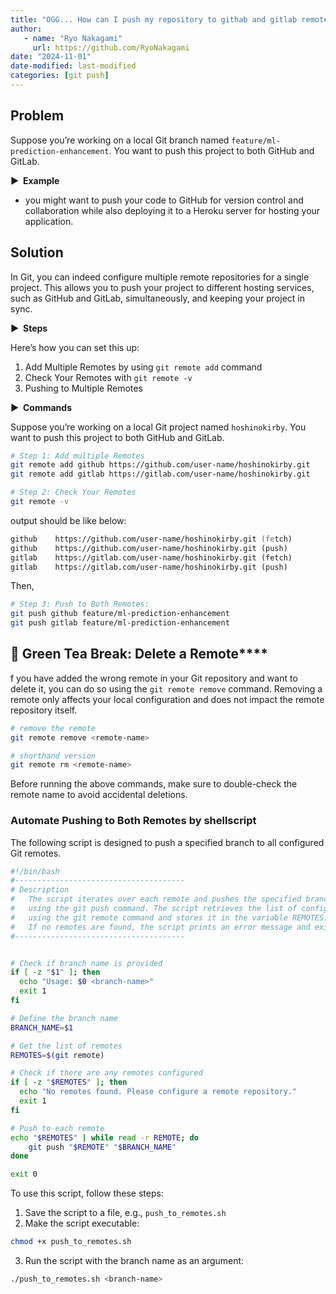 ```yaml
---
title: "OGG... How can I push my repository to githab and gitlab remote at once?"
author: 
   - name: "Ryo Nakagami"
     url: https://github.com/RyoNakagami
date: "2024-11-01"
date-modified: last-modified
categories: [git push]
---
```


## Problem

Suppose you're working on a local Git branch named `feature/ml-prediction-enhancement`.
You want to push this project to both GitHub and GitLab.

<strong > &#9654;&nbsp; Example</strong>

- you might want to push your code to GitHub for version control and collaboration while also deploying it to a Heroku server for hosting your application.

## Solution

In Git, you can indeed configure multiple remote repositories for a single project. This allows you to push your project to different hosting services, such as GitHub and GitLab, simultaneously, and keeping your project in sync.

<strong > &#9654;&nbsp; Steps</strong>

Here's how you can set this up:

1. Add Multiple Remotes by using `git remote add` command
2. Check Your Remotes with `git remote -v`
3. Pushing to Multiple Remotes


<strong > &#9654;&nbsp; Commands</strong>

Suppose you're working on a local Git project named `hoshinokirby`. You want to push this project to both GitHub and GitLab.

```zsh
# Step 1: Add multiple Remotes
git remote add github https://github.com/user-name/hoshinokirby.git
git remote add gitlab https://gitlab.com/user-name/hoshinokirby.git

# Step 2: Check Your Remotes
git remote -v
```

output should be like below:

```zsh
github    https://github.com/user-name/hoshinokirby.git (fetch)
github    https://github.com/user-name/hoshinokirby.git (push)
gitlab    https://gitlab.com/user-name/hoshinokirby.git (fetch)
gitlab    https://gitlab.com/user-name/hoshinokirby.git (push)
```

Then, 

```zsh
# Step 3: Push to Both Remotes:
git push github feature/ml-prediction-enhancement
git push gitlab feature/ml-prediction-enhancement
```

::: {.nte- .callout-tip icon="false"}
# 🍵 Green Tea Break: Delete a Remote****

f you have added the wrong remote in your Git repository and want to delete it, you can do so using the `git remote remove` command. Removing a remote only affects your local configuration and does not impact the remote repository itself.

```zsh
# remove the remote
git remote remove <remote-name>

# shorthand version
git remote rm <remote-name>
```

Before running the above commands, make sure to double-check the remote name to avoid accidental deletions.

:::

### Automate Pushing to Both Remotes by shellscript

The following script is designed to push a specified branch to all configured Git remotes.

```bash
#!/bin/bash
#--------------------------------------
# Description
#   The script iterates over each remote and pushes the specified branch to it 
#   using the git push command. The script retrieves the list of configured Git remotes 
#   using the git remote command and stores it in the variable REMOTES.
#   If no remotes are found, the script prints an error message and exits with a status code of 1.
#--------------------------------------


# Check if branch name is provided
if [ -z "$1" ]; then
  echo "Usage: $0 <branch-name>"
  exit 1
fi

# Define the branch name
BRANCH_NAME=$1

# Get the list of remotes
REMOTES=$(git remote)

# Check if there are any remotes configured
if [ -z "$REMOTES" ]; then
  echo "No remotes found. Please configure a remote repository."
  exit 1
fi

# Push to each remote
echo "$REMOTES" | while read -r REMOTE; do
    git push "$REMOTE" "$BRANCH_NAME"
done

exit 0
```

To use this script, follow these steps:

1. Save the script to a file, e.g., `push_to_remotes.sh`
2. Make the script executable:

```zsh
chmod +x push_to_remotes.sh
```

3. Run the script with the branch name as an argument:

```zsh
./push_to_remotes.sh <branch-name>
```
